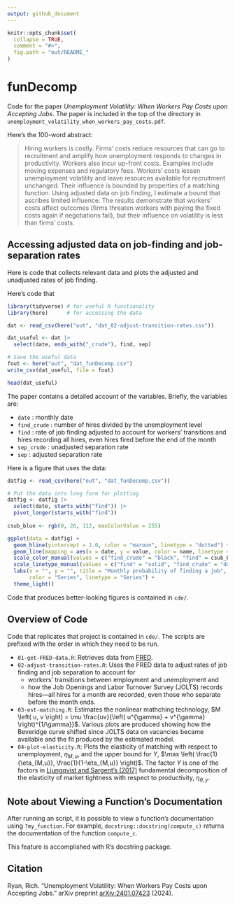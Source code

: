 ```yaml
---
output: github_document
---
```


```r
knitr::opts_chunk$set(
  collapse = TRUE,
  comment = "#>",
  fig.path = "out/README_"
)
```

<!-- This document generates README.md upon Knitting in RStudio -->

# funDecomp 

Code for the paper 
*Unemployment Volatility: When Workers Pay Costs upon Accepting Jobs*.
The paper is included in the top of the directory in 
`unemployment_volatility_when_workers_pay_costs.pdf`.

Here's the 100-word abstract:

> Hiring workers is costly.
> Firms' costs
> reduce resources that can go to recruitment
> and
> amplify how unemployment responds to changes in productivity.
> Workers also incur up-front costs. 
> Examples include moving expenses and regulatory fees.
> Workers' costs
> lessen unemployment volatility and 
> leave resources available for recruitment unchanged. 
> Their influence is bounded by properties of a matching function.
> Using adjusted data on job finding,
> I estimate a bound that ascribes limited influence.
> The results demonstrate that workers' costs 
> affect outcomes
> (firms threaten workers with paying the fixed costs again if negotiations fail),
> but their influence on volatility is less than firms' costs.  

<!-- > When a firm hires a worker, -->
<!-- >   adding the new hire to payroll is costly. -->
<!-- >   These costs -->
<!-- >   reduce the amount of resources that can go to recruiting workers -->
<!-- >   and affects -->
<!-- >   amplify how unemployment responds to changes in productivity. -->
<!-- >   Workers also incur up-front costs upon accepting jobs. -->
<!-- >   Examples include moving expenses and regulatory fees. -->
<!-- >   I establish that workers' costs -->
<!-- >   lessen the response of unemployment to productivity changes and -->
<!-- >   do not subtract from resources available for recruitment. -->
<!-- >   The influence of workers' costs is bounded by properties of a matching function, -->
<!-- >   which describes how -->
<!-- >   job openings and unemployment produce hires. -->
<!-- >   Using data on job finding that are adjusted -->
<!-- >   for workers' transitions between employment and unemployment and  -->
<!-- >   for how the Job Openings and Labor Turnover Survey records hires, -->
<!-- >   I estimate a bound that ascribes limited influence to workers' costs.  -->
<!-- >   The results demonstrate that costs paid by workers upon accepting jobs -->
<!-- >   affect outcomes in the labor market -->
<!-- >   (firms threaten workers with paying the up-front costs again if wage -->
<!-- >   negotiations fail), -->
<!-- >   but their influence on volatility is less important than firms' costs. -->

## Accessing adjusted data on job-finding and job-separation rates ##

Here is code that 
collects relevant data and 
plots the adjusted and unadjusted rates of job finding.

Here's code that 
```r
library(tidyverse) # for useful R functionality
library(here)      # for accessing the data

dat <- read_csv(here("out", "dat_02-adjust-transition-rates.csv"))

dat_useful <- dat |> 
  select(date, ends_with("_crude"), find, sep)

# Save the useful data
fout <- here("out", "dat_funDecomp.csv")
write_csv(dat_useful, file = fout)

head(dat_useful)
```

The paper contains a detailed account of the variables.
Briefly, the variables are:

 + `date` : monthly date
 + `find_crude` : number of hires divided by the unemployment level
 + `find` : rate of job finding adjusted to account for workers' transitions and hires recording all hires, even hires fired before the end of the month
 + `sep_crude` : unadjusted separation rate
 + `sep` : adjusted separation rate

Here is a figure that uses the data:

```r
datfig <- read_csv(here("out", "dat_funDecomp.csv")) 

# Put the data into long form for plotting
datfig <- datfig |> 
  select(date, starts_with("find")) |> 
  pivot_longer(starts_with("find")) 
  
csub_blue <- rgb(0, 26, 112, maxColorValue = 255)

ggplot(data = datfig) +
  geom_hline(yintercept = 1.0, color = "maroon", linetype = "dotted") +
  geom_line(mapping = aes(x = date, y = value, color = name, linetype = name), size = 0.9) +
  scale_color_manual(values = c("find_crude" = "black", "find" = csub_blue)) +
  scale_linetype_manual(values = c("find" = "solid", "find_crude" = "dashed")) +  
  labs(x = "", y = "", title = "Monthly probability of finding a job", 
       color = "Series", linetype = "Series") +
  theme_light()  
```

Code that produces better-looking figures is contained in `cde/`.

## Overview of Code ##

Code that replicates that project is contained in `cde/`.
The scripts are prefixed with the order in which they need to be run.

  * `01-get-FRED-data.R`: Retrieves data from [FRED](https://fred.stlouisfed.org/).
  * `02-adjust-transition-rates.R`: Uses the FRED data to adjust rates of 
  job finding and job separation to account for 
      * workers' transitions between employment and unemployment and
      * how the Job Openings and Labor Turnover Survey (JOLTS) records hires---all
	  hires for a month are recorded, 
	  even those who separate before the month ends.
  * `03-est-matching.R`: Estimates the nonlinear mathching technology,
	$M \left( u, v \right) = \mu \frac{uv}{\left( u^{\gamma} + v^{\gamma} \right)^{1/\gamma}}$.   Various plots are produced showing how 
  the Beveridge curve shifted since JOLTS data on vacancies 
  became available and the fit produced by the estimated model.
  * `04-plot-elasticity.R`: Plots the elasticity of matching
  with respect to unemployment, $\eta_{M,u}$, and
  the upper bound for $\Upsilon$,
  $\max \left( \frac{1}{\eta_{M,u}}, \frac{1}{1-\eta_{M,u}} \right)$.
  The factor $\Upsilon$ is one of the factors 
  in [Ljungqvist and Sargent's (2017)](https://www.aeaweb.org/articles?id=10.1257/aer.20150233) fundamental decomposition of the 
  elasticity of market tightness with respect to productivity, $\eta_{\theta,y}$.

## Note about Viewing a Function's Documentation

After running an script,
it is possible to view a function's documentation using `?my_function`.
For example,
`docstring::docstring(compute_c)` returns the documentation of the function `compute_c`.

This feature is accomplished with R's docstring package.

## Citation

Ryan, Rich. "Unemployment Volatility: When Workers Pay Costs upon Accepting Jobs." arXiv preprint [arXiv:2401.07423](https://doi.org/10.48550/arXiv.2401.07423) (2024).